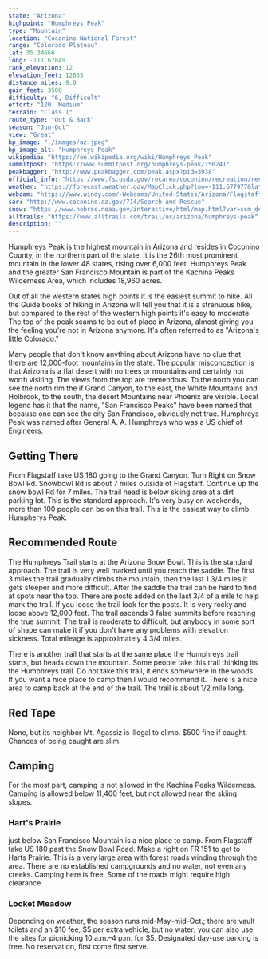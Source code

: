 ```yaml
---
state: "Arizona"
highpoint: "Humphreys Peak"
type: "Mountain"
location: "Coconino National Forest"
range: "Colorado Plateau"
lat: 35.34666
long: -111.67849
rank_elevation: 12
elevation_feet: 12633
distance_miles: 9.0
gain_feet: 3500
difficulty: "6, Difficult"
effort: "120, Medium"
terrain: "Class I"
route_type: "Out & Back"
season: "Jun-Oct"
view: "Great"
hp_image: "./images/az.jpeg"
hp_image_alt: "Humphreys Peak"
wikipedia: "https://en.wikipedia.org/wiki/Humphreys_Peak"
summitpost: "https://www.summitpost.org/humphreys-peak/150241"
peakbagger: "http://www.peakbagger.com/peak.aspx?pid=3938"
official_info: "https://www.fs.usda.gov/recarea/coconino/recreation/recarea/?recid=55108&actid=50"
weather: "https://forecast.weather.gov/MapClick.php?lon=-111.677977&lat=35.346426"
webcam: "https://www.windy.com/-Webcams/United-States/Arizona/Flagstaff/NAU-Skydome/webcams/1455731885?35.192,-124.849,5"
sar: "http://www.coconino.az.gov/714/Search-and-Rescue"
snow: "https://www.nohrsc.noaa.gov/interactive/html/map.html?var=ssm_depth&min_x=-111.759545426735&min_y=35.2464241027832&max_x=-111.596411604515&max_y=35.4464241027832&bgvar=dem&shdvar=shading&title=0&width=800&height=450&font=0&lbl=m&palette=0&h_o=0&metric=0&lp=0&no_header=0&snap=1&o7=1&o9=1&o11=1&o13=1"
alltrails: "https://www.alltrails.com/trail/us/arizona/humphreys-peak"
description: ""
---
```


Humphreys Peak is the highest mountain in Arizona and resides in Coconino County, in the northern part of the state. It is the 26th most prominent mountain in the lower 48 states, rising over 6,000 feet. Humphreys Peak and the greater San Francisco Mountain is part of the Kachina Peaks Wilderness Area, which includes 18,960 acres.

Out of all the western states high points it is the easiest summit to hike. All the Guide books of hiking in Arizona will tell you that it is a strenuous hike, but compared to the rest of the western high points it's easy to moderate. The top of the peak seams to be out of place in Arizona, almost giving you the feeling you're not in Arizona anymore. It's often referred to as "Arizona's little Colorado."

Many people that don't know anything about Arizona have no clue that there are 12,000-foot mountains in the state. The popular misconception is that Arizona is a flat desert with no trees or mountains and certainly not worth visiting. The views from the top are tremendous. To the north you can see the north rim the if Grand Canyon, to the east, the White Mountains and Holbrook, to the south, the desert Mountains near Phoenix are visible. Local legend has it that the name, "San Francisco Peaks" have been named that because one can see the city San Francisco, obviously not true. Humphreys Peak was named after General A. A. Humphreys who was a US chief of Engineers.

## Getting There
From Flagstaff take US 180 going to the Grand Canyon. Turn Right on Snow Bowl Rd. Snowbowl Rd is about 7 miles outside of Flagstaff. Continue up the snow bowl Rd for 7 miles. The trail head is below skiing area at a dirt parking lot. This is the standard approach. It's very busy on weekends, more than 100 people can be on this trail. This is the easiest way to climb Humpherys Peak.

## Recommended Route
The Humphreys Trail starts at the Arizona Snow Bowl. This is the standard approach. The trail is very well marked until you reach the saddle. The first 3 miles the trail gradually climbs the mountain, then the last 1 3/4 miles it gets steeper and more difficult. After the saddle the trail can be hard to find at spots near the top. There are posts added on the last 3/4 of a mile to help mark the trail. If you loose the trail look for the posts. It is very rocky and loose above 12,000 feet. The trail ascends 3 false summits before reaching the true summit. The trail is moderate to difficult, but anybody in some sort of shape can make it if you don't have any problems with elevation sickness. Total mileage is approximately 4 3/4 miles.

There is another trail that starts at the same place the Humphreys trail starts, but heads down the mountain. Some people take this trail thinking its the Humphreys trail. Do not take this trail, it ends somewhere in the woods. If you want a nice place to camp then I would recommend it. There is a nice area to camp back at the end of the trail. The trail is about 1/2 mile long.

## Red Tape
None, but its neighbor Mt. Agassiz is illegal to climb. $500 fine if caught. Chances of being caught are slim.

## Camping
For the most part, camping is not allowed in the Kachina Peaks Wilderness. Camping is allowed below 11,400 feet, but not allowed near the skiing slopes.

### Hart's Prairie
just below San Francisco Mountain is a nice place to camp. From Flagstaff take US 180 past the Snow Bowl Road. Make a right on FR 151 to get to Harts Prairie. This is a very large area with forest roads winding through the area. There are no established campgrounds and no water, not even any creeks. Camping here is free. Some of the roads might require high clearance.

### Locket Meadow
Depending on weather, the season runs mid-May–mid-Oct.; there are vault toilets and an $10 fee, $5 per extra vehicle, but no water; you can also use the sites for picnicking 10 a.m.–4 p.m. for $5. Designated day-use parking is free. No reservation, first come first serve.

